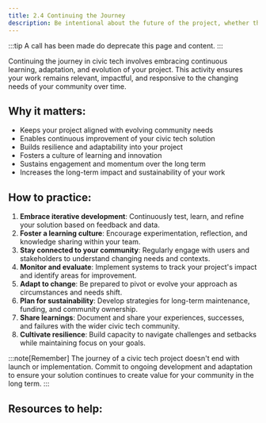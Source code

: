 ```yaml
---
title: 2.4 Continuing the Journey
description: Be intentional about the future of the project, whether that’s scaling it, handing it off to another team or organization, or shuttering it.
---
```


:::tip
A call has been made do deprecate this page and content.
:::

Continuing the journey in civic tech involves embracing continuous learning, adaptation, and evolution of your project. This activity ensures your work remains relevant, impactful, and responsive to the changing needs of your community over time.

## Why it matters:

- Keeps your project aligned with evolving community needs
- Enables continuous improvement of your civic tech solution
- Builds resilience and adaptability into your project
- Fosters a culture of learning and innovation
- Sustains engagement and momentum over the long term
- Increases the long-term impact and sustainability of your work

## How to practice:

1. **Embrace iterative development**: Continuously test, learn, and refine your solution based on feedback and data.
2. **Foster a learning culture**: Encourage experimentation, reflection, and knowledge sharing within your team.
3. **Stay connected to your community**: Regularly engage with users and stakeholders to understand changing needs and contexts.
4. **Monitor and evaluate**: Implement systems to track your project's impact and identify areas for improvement.
5. **Adapt to change**: Be prepared to pivot or evolve your approach as circumstances and needs shift.
6. **Plan for sustainability**: Develop strategies for long-term maintenance, funding, and community ownership.
7. **Share learnings**: Document and share your experiences, successes, and failures with the wider civic tech community.
8. **Cultivate resilience**: Build capacity to navigate challenges and setbacks while maintaining focus on your goals.

:::note[Remember]
The journey of a civic tech project doesn't end with launch or implementation. Commit to ongoing development and adaptation to ensure your solution continues to create value for your community in the long term.
:::

## Resources to help:


<FilteredResources matchSection="continuing the journey" />
